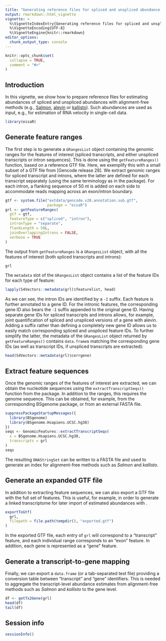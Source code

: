 ```yaml
---
title: "Generating reference files for spliced and unspliced abundance estimation with alignment-free methods"
output: rmarkdown::html_vignette
vignette: >
  %\VignetteIndexEntry{Generating reference files for spliced and unspliced abundance estimation with alignment-free methods}
  %\VignetteEncoding{UTF-8}
  %\VignetteEngine{knitr::rmarkdown}
editor_options: 
  chunk_output_type: console
---
```


```r
knitr::opts_chunk$set(
  collapse = TRUE,
  comment = "#>"
)
```

## Introduction

In this vignette, we show how to prepare reference files for estimating abundances of spliced and unspliced abundances with alignment-free methods (e.g., [Salmon](), [alevin]() or [kallisto]()). 
Such abundances are used as input, e.g., for estimation of RNA velocity in single-cell data. 

```r
library(eisaR)
```

## Generate feature ranges

The first step is to generate a `GRangesList` object containing the genomic ranges for the features of interest (spliced transcripts, and either unspliced transcripts or intron sequences). 
This is done using the `getFeatureRanges()` function, based on a reference GTF file. 
Here, we exemplify this with a small subset of a GTF file from [Gencode release 28].
We extract genomic ranges for spliced transcript and introns, where the latter are defined for each transcript separately (using the same terminology as in the \Biocpkg{BUSpaRse} package).
For each intron, a flanking sequence of 50 nt is added on each side to accommodate reads mapping across an exon/intron boundary. 

```r
gtf <- system.file("extdata/gencode.v28.annotation.sub.gtf", 
                   package = "eisaR")
grl <- getFeatureRanges(
  gtf = gtf,
  featureType = c("spliced", "intron"), 
  intronType = "separate", 
  flankLength = 50L, 
  joinOverlappingIntrons = FALSE, 
  verbose = TRUE
)
```

The output from `getFeatureRanges` is a `GRangesList` object, with all the features of interest (both spliced transcripts and introns):

```r
grl
```

The `metadata` slot of the `GRangesList` object contains a list of the feature IDs for each type of feature:

```r
lapply(S4Vectors::metadata(grl)$featurelist, head)
```

As we can see, the intron IDs are identified by a `-I` suffix. 
Each feature is further annotated to a gene ID. 
For the intronic features, the corresponding gene ID also bears the `-I` suffix appended to the original gene ID. 
Having separate gene IDs for spliced transcripts and introns allows, for example, joint quantification of spliced and unspliced versions of a gene with alevin. 
Adding a suffix rather than defining a completely new gene ID allows us to easily match corresponding spliced and unspliced feature IDs. 
To further simplify the latter, the metadata of the `GRangesList` object returned by `getFeatureRanges()` contains `data.frame`s matching the corresponding gene IDs (as well as transcript IDs, if unspliced transcripts are extracted):

```r
head(S4Vectors::metadata(grl)$corrgene)
```

## Extract feature sequences

Once the genomic ranges of the features of interest are extracted, we can obtain the nucleotide sequences using the `extractTranscriptSeqs()` function from the \BiocPkg{GenomicFeatures} package. 
In addition to the ranges, this requires the genome sequence. 
This can be obtained, for example, from the corresponding BSgenome package, or from an external FASTA file. 

```r
suppressPackageStartupMessages({
  library(BSgenome)
  library(BSgenome.Hsapiens.UCSC.hg38)
})
seqs <- GenomicFeatures::extractTranscriptSeqs(
  x = BSgenome.Hsapiens.UCSC.hg38, 
  transcripts = grl
)
seqs
```

The resulting `DNAStringSet` can be written to a FASTA file and used to generate an index for alignment-free methods such as _Salmon_ and _kallisto_. 

## Generate an expanded GTF file

In addition to extracting feature sequences, we can also export a GTF file with the full set of features. 
This is useful, for example, in order to generate a linked transcriptome for later import of estimated abundances with \Biocpkg{tximeta}. 

```r
exportToGtf(
  grl, 
  filepath = file.path(tempdir(), "exported.gtf")
)
```

In the exported GTF file, each entry of `grl` will correspond to a "transcript" feature, and each individual range corresponds to an "exon" feature. 
In addition, each gene is represented as a "gene" feature. 

## Generate a transcript-to-gene mapping

Finally, we can export a `data.frame` (or a tab-separated test file) providing a conversion table between "transcript" and "gene" identifiers. 
This is needed to aggregate the transcript-level abundance estimates from alignment-free methods such as _Salmon_ and _kallisto_ to the gene level. 

```r
df <- getTx2Gene(grl)
head(df)
tail(df)
```

## Session info

```r
sessionInfo()
```



